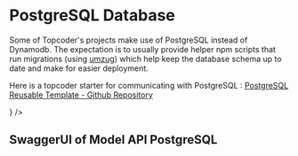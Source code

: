 
# PostgreSQL Database

Some of Topcoder's projects make use of PostgreSQL instead of Dynamodb.
The expectation is to usually provide helper npm scripts that run migrations (using [umzug](https://www.npmjs.com/package/umzug))
which help keep the database schema up to date and make for easier deployment.


Here is a topcoder starter for communicating with PostgreSQL :
[PostgreSQL Reusable Template - Github Repository](https://github.com/topcoder-platform/model-api-pgsql)

<div><LiveDemo component={<PostgreSQL />} /></div>

## SwaggerUI of Model API PostgreSQL

<div><Swagger swaggerSpec={postgreSQLV5Swagger} /></div>
